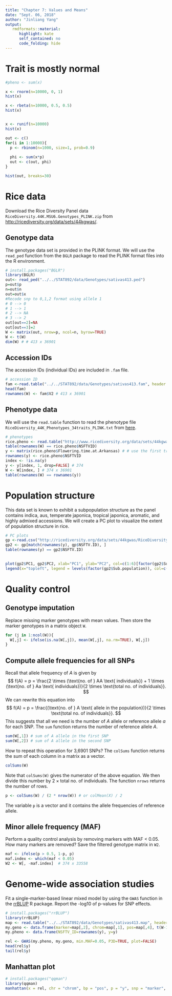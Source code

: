 ```yaml
---
title: "Chapter 7: Values and Means"
date: "Sept. 06, 2018"
author: "Jinliang Yang"
output:
   rmdformats::material:
      highlight: kate
      self_contained: no
      code_folding: hide
---
```


# Trait is mostly normal

```r
#pheno <- sum(x)

x <- rnorm(n=10000, 0, 1)
hist(x)

x <- rbeta(n=10000, 0.5, 0.5)
hist(x)


x <- runif(n=10000)
hist(x)

out <- c()
for(i in 1:10000){
  p <- rbinom(n=1000, size=1, prob=0.9)
  
  phi <- sum(x*p)
  out <- c(out, phi)
}

hist(out, breaks=30)


```






# Rice data
Download the Rice Diversity Panel data `RiceDiversity.44K.MSU6.Genotypes_PLINK.zip` from [http://ricediversity.org/data/sets/44kgwas/](http://ricediversity.org/data/sets/44kgwas/). 

## Genotype data
The genotype data set is provided in the PLINK format. We will use the `read_ped` function from the `BGLR` package to read the PLINK format files into the R environment. 
```r
# install.packages("BGLR")
library(BGLR)
out<- read_ped("../../STAT892/data/Genotypes/sativas413.ped")
p=out$p
n=out$n
out=out$x
#Recode snp to 0,1,2 format using allele 1
# 0 --> 0
# 1 --> 1
# 2 --> NA
# 3 --> 2
out[out==2]=NA
out[out==3]=2
W <- matrix(out, nrow=p, ncol=n, byrow=TRUE)
W <- t(W) 
dim(W) # # 413 x 36901
```

## Accession IDs 
The accession IDs (individual IDs) are included in `.fam` file. 
```r
# accession ID
fam <-read.table("../../STAT892/data/Genotypes/sativas413.fam", header = FALSE, stringsAsFactors = FALSE)  
head(fam)
rownames(W) <- fam$V2 # 413 x 36901
```

## Phenotype data
We will use the `read.table` function to read the phenotype file `RiceDiversity_44K_Phenotypes_34traits_PLINK.txt` from [here](http://www.ricediversity.org/data/sets/44kgwas/RiceDiversity_44K_Phenotypes_34traits_PLINK.txt). 
```r
# phenotypes
rice.pheno <- read.table("http://www.ricediversity.org/data/sets/44kgwas/RiceDiversity_44K_Phenotypes_34traits_PLINK.txt", header=TRUE, stringsAsFactors = FALSE, sep = "\t")
table(rownames(W) == rice.pheno$NSFTVID)
y <- matrix(rice.pheno$Flowering.time.at.Arkansas) # # use the first trait 
rownames(y) <- rice.pheno$NSFTVID
index <- !is.na(y)
y <- y[index, 1, drop=FALSE] # 374
W <- W[index, ] # 374 x 36901
table(rownames(W) == rownames(y))
```


# Population structure
This data set is known to exhibit a subpopulation structure as the panel contains indica, aus, temperate japonica, tropical japonica, aromatic, and highly admixed accessions. We will create a PC plot to visualize the extent of population structure in rice. 
```r
# PC plots
gp <-read.csv("http://ricediversity.org/data/sets/44kgwas/RiceDiversity.44K.germplasm.csv", header = TRUE, skip = 1,  stringsAsFactors = FALSE)   # 431 x 12
gp2 <- gp[match(rownames(y), gp$NSFTV.ID), ]
table(rownames(y) == gp2$NSFTV.ID)

	
plot(gp2$PC1, gp2$PC2, xlab="PC1", ylab="PC2", col=c(1:6)[factor(gp2$Sub.population)])
legend(x="topleft", legend = levels(factor(gp2$Sub.population)), col=c(1:6), pch=1, cex=0.6)
```



# Quality control

## Genotype imputation
Replace missing marker genotypes with mean values. Then store the marker genotypes in a matrix object `W`. 
```r
for (j in 1:ncol(W)){
  W[,j] <- ifelse(is.na(W[,j]), mean(W[,j], na.rm=TRUE), W[,j])
}
```


## Compute allele frequencies for all SNPs
Recall that allele frequency of *A* is given by 
$$ 
f(A) = p = \frac{2 \times (\text{no. of } AA \text{ individuals}) + 1 \times (\text{no. of } Aa \text{ individuals})}{2 \times \text{total no. of individuals}}.
$$
We can rewrite this equation into 
$$ 
f(A) = p = \frac{(\text{no. of } A \text{ allele in the population})}{2 \times \text{total no. of individuals}}.
$$
This suggests that all we need is the number of $A$ allele or reference allele $a$ for each SNP. The `sum` function returns the number of reference allele $A$. 
```r
sum(W[,1]) # sum of A allele in the first SNP
sum(W[,2]) # sum of A allele in the second SNP
```

How to repeat this operation for 3,6901 SNPs? The `colSums` function returns the sum of each column in a matrix as a vector. 
```r
colSums(W) 
```

Note that `colSums(W) ` gives the numerator of the above equation. We then divide this number by $2 \times \text{total no. of individuals}$. The function `nrows` returns the number of rows. 
```r
p <- colSums(W) / (2 * nrow(W)) # or colMean(X) / 2
```
The variable `p` is a vector and it contains the allele frequencies of reference allele. 


## Minor allele frequency (MAF)
Perform a quality control analysis by removing markers with MAF < 0.05. How many markers are removed? Save the filtered genotype matrix in `W2`. 
```r
maf <- ifelse(p > 0.5, 1-p, p)
maf.index <- which(maf < 0.05)
W2 <- W[, -maf.index]  # 374 x 33558 
```


# Genome-wide association studies
Fit a single-marker-based linear mixed model  by using the `GWAS` function in the [rrBLUP](https://cran.r-project.org/web/packages/rrBLUP/index.html) R package. Report the -log10 of p-values for SNP effects. 
```r
# install.packages("rrBLUP")
library(rrBLUP)
map <- read.table("../../STAT892/data/Genotypes/sativas413.map", header = FALSE, stringsAsFactors = FALSE)
my.geno <- data.frame(marker=map[,2], chrom=map[,1], pos=map[,4], t(W-1), check.names = FALSE) # W = \in{-1, 0, 1}
my.pheno <- data.frame(NSFTV_ID=rownames(y), y=y) 

rel <- GWAS(my.pheno, my.geno, min.MAF=0.05, P3D=TRUE, plot=FALSE)
head(rel$y)
tail(rel$y)
```


## Manhattan plot
```r
# install.packages("qqman")
library(qqman)
manhattan(x = rel, chr = "chrom", bp = "pos", p = "y", snp = "marker", col = c("blue4", "orange3"), logp = FALSE)
```









